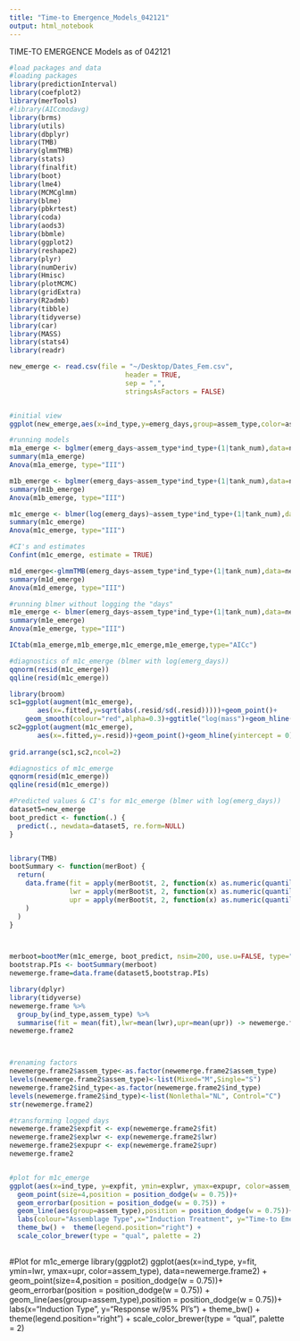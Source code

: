 ```yaml
---
title: "Time-to Emergence_Models_042121"
output: html_notebook
---
```


TIME-TO EMERGENCE Models as of 042121

```r
#load packages and data
#loading packages
library(predictionInterval)
library(coefplot2)
library(merTools)
#library(AICcmodavg)
library(brms)
library(utils)
library(dbplyr)
library(TMB)
library(glmmTMB)
library(stats)
library(finalfit)
library(boot)
library(lme4)
library(MCMCglmm)
library(blme)
library(pbkrtest)
library(coda)
library(aods3)
library(bbmle)
library(ggplot2)
library(reshape2)
library(plyr)
library(numDeriv)
library(Hmisc)
library(plotMCMC)
library(gridExtra)
library(R2admb)
library(tibble)
library(tidyverse)
library(car)
library(MASS)
library(stats4)
library(readr)

new_emerge <- read.csv(file = "~/Desktop/Dates_Fem.csv",
                             header = TRUE,
                             sep = ",",
                             stringsAsFactors = FALSE)


#initial view
ggplot(new_emerge,aes(x=ind_type,y=emerg_days,group=assem_type,color=assem_type,fill=assem_type))+geom_violin()
```

```r
#running models
m1a_emerge <- bglmer(emerg_days~assem_type*ind_type+(1|tank_num),data=new_emerge,family=Gamma(link="log"))
summary(m1a_emerge)
Anova(m1a_emerge, type="III")
```


```r
m1b_emerge <- bglmer(emerg_days~assem_type*ind_type+(1|tank_num),data=new_emerge,family=gaussian(link="log"))
summary(m1b_emerge)
Anova(m1b_emerge, type="III")
```


```r
m1c_emerge <- blmer(log(emerg_days)~assem_type*ind_type+(1|tank_num),data=new_emerge)
summary(m1c_emerge)
Anova(m1c_emerge, type="III")

```


```r
#CI's and estimates
Confint(m1c_emerge, estimate = TRUE)
```


```r
m1d_emerge<-glmmTMB(emerg_days~assem_type*ind_type+(1|tank_num),data=new_emerge,family=nbinom1)
summary(m1d_emerge)
Anova(m1d_emerge, type="III")
```


```r
#running blmer without logging the "days" 
m1e_emerge <- blmer(emerg_days~assem_type*ind_type+(1|tank_num),data=new_emerge)
summary(m1e_emerge)
Anova(m1e_emerge, type="III")
```

```r
ICtab(m1a_emerge,m1b_emerge,m1c_emerge,m1e_emerge,type="AICc")
```

```r
#diagnostics of m1c_emerge (blmer with log(emerg_days))
qqnorm(resid(m1c_emerge))
qqline(resid(m1c_emerge))

library(broom)
sc1=ggplot(augment(m1c_emerge),
       aes(x=.fitted,y=sqrt(abs(.resid/sd(.resid)))))+geom_point()+
    geom_smooth(colour="red",alpha=0.3)+ggtitle("log(mass")+geom_hline(yintercept = 1)
sc2=ggplot(augment(m1c_emerge),
       aes(x=.fitted,y=.resid))+geom_point()+geom_hline(yintercept = 0)
  
grid.arrange(sc1,sc2,ncol=2)
```

```r
#diagnostics of m1c_emerge
qqnorm(resid(m1c_emerge))
qqline(resid(m1c_emerge))

```

```r
#Predicted values & CI's for m1c_emerge (blmer with log(emerg_days))
dataset5=new_emerge
boot_predict <- function(.) {
  predict(., newdata=dataset5, re.form=NULL)
}


library(TMB)
bootSummary <- function(merBoot) {
  return(
    data.frame(fit = apply(merBoot$t, 2, function(x) as.numeric(quantile(x, probs=.5, na.rm=TRUE))),
               lwr = apply(merBoot$t, 2, function(x) as.numeric(quantile(x, probs=.025, na.rm=TRUE))),
               upr = apply(merBoot$t, 2, function(x) as.numeric(quantile(x, probs=.975, na.rm=TRUE)))
    )
  )
}



merboot=bootMer(m1c_emerge, boot_predict, nsim=200, use.u=FALSE, type="parametric")
bootstrap.PIs <- bootSummary(merboot)
newemerge.frame=data.frame(dataset5,bootstrap.PIs)

library(dplyr)
library(tidyverse)
newemerge.frame %>% 
  group_by(ind_type,assem_type) %>% 
  summarise(fit = mean(fit),lwr=mean(lwr),upr=mean(upr)) -> newemerge.frame2
newemerge.frame2



#renaming factors 
newemerge.frame2$assem_type<-as.factor(newemerge.frame2$assem_type)
levels(newemerge.frame2$assem_type)<-list(Mixed="M",Single="S")
newemerge.frame2$ind_type<-as.factor(newemerge.frame2$ind_type)
levels(newemerge.frame2$ind_type)<-list(Nonlethal="NL", Control="C")
str(newemerge.frame2)

#transforming logged days
newemerge.frame2$expfit <- exp(newemerge.frame2$fit)
newemerge.frame2$explwr <- exp(newemerge.frame2$lwr)
newemerge.frame2$expupr <- exp(newemerge.frame2$upr)
newemerge.frame2



```


```r
#plot for m1c_emerge
ggplot(aes(x=ind_type, y=expfit, ymin=explwr, ymax=expupr, color=assem_type), data=newemerge.frame2) +
  geom_point(size=4,position = position_dodge(w = 0.75))+
  geom_errorbar(position = position_dodge(w = 0.75)) +
  geom_line(aes(group=assem_type),position = position_dodge(w = 0.75))+
  labs(colour="Assemblage Type",x="Induction Treatment", y="Time-to Emergence (days) w/ 95% PIs") +
  theme_bw() +  theme(legend.position="right") +
  scale_color_brewer(type = "qual", palette = 2)
  

```



#Plot for m1c_emerge 
library(ggplot2)
ggplot(aes(x=ind_type, y=fit, ymin=lwr, ymax=upr, color=assem_type), data=newemerge.frame2) +
  geom_point(size=4,position = position_dodge(w = 0.75))+
  geom_errorbar(position = position_dodge(w = 0.75)) +
  geom_line(aes(group=assem_type),position = position_dodge(w = 0.75))+
  labs(x="Induction Type", y="Response w/95% PI's") +
  theme_bw() +  theme(legend.position="right") +
  scale_color_brewer(type = "qual", palette = 2)












